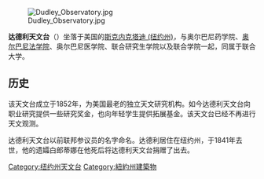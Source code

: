 {{multiple issues|
{{copypaste|time=2014-12-02T07:35:31+00:00}}
{{expand|time=2014-12-02T07:35:31+00:00}}
{{unreferenced|time=2014-12-02T07:35:31+00:00}}
}}
{{Infobox observatory
| name            = 达德利天文台<br />Dudley Observatory
| image           = Postcard1911DudleyObservatoryNY.jpg
| caption         = The second Dudley Observatory building, shown on a postcard （摄于1911年）
| organization    = 
| code            = 296
| abbreviation    = 
| location        = {{USA}}[[纽约州|纽约州]][[斯克内克塔迪_(纽约州)|斯克内克塔迪]]
| coords          = {{coord|42.811875|-73.933764|display=inline,title}} <!-- {{Coord|LAT|LONG|type:landmark|display=inline,title}} -->
| altitude        = 
| weather         = 
| established     = <!-- {{Start date|YYYY|MM|DD}} -->
| closed          = 
| website         = {{URL|dudleyobservatory.org}}<!-- {{URL|example.com}} -->
| telescope1_name = 
| telescope1_type = 
| telescope2_name = 
| telescope2_type = 
| telescope3_name = 
| telescope3_type = 
| telescope4_name = 
| telescope4_type = 
}}
[[File:Dudley_Observatory.jpg|thumb]]

'''达德利天文台'''（{{lang-en|'''Dudley Observatory'''}}）坐落于美国的[[斯克内克塔迪_(纽约州)|斯克内克塔迪 (纽约州)]]，与奥尔巴尼药学院、[[奥尔巴尼法学院|奥尔巴尼法学院]]、奥尔巴尼医学院、联合研究生学院以及联合学院一起，同属于联合大学。

==历史==
该天文台成立于1852年，为美国最老的独立天文研究机构。如今达德利天文台向职业研究提供一些研究奖金，也向年轻学生提供拓展基金。该天文台已经不再进行天文观测。

达德利天文台以前联邦参议员{{le|查尔斯·爱德华·达德利|Charles E. Dudley}}的名字命名。达德利居住在纽约州，于1841年去世，他的遗孀白郎蒂娜在他死后将达德利天文台捐赠了出去。

[[Category:纽约州天文台|Category:纽约州天文台]]
[[Category:紐約州建築物|Category:紐約州建築物]]